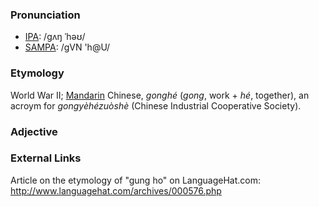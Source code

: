===Pronunciation===
*[[w:IPA|IPA]]: /gʌŋ ˈhəʊ/
*[[w:SAMPA|SAMPA]]: /gVN 'h@U/
===Etymology===
World War II; [[Mandarin]] Chinese, ''gonghé'' (''gong'', work + ''hé'', together), an acroym for ''gongyèhézuòshè'' (Chinese Industrial Cooperative Society).
===Adjective===
===External Links===
Article on the etymology of "gung ho" on LanguageHat.com: http://www.languagehat.com/archives/000576.php